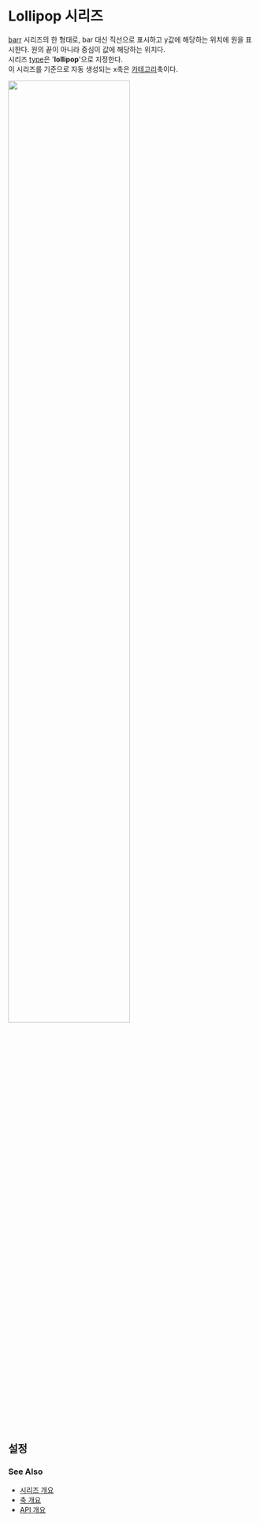 # Lollipop 시리즈

[barr](/guide/series/series-bar) 시리즈의 한 형태로,
bar 대신 직선으로 표시하고 y값에 해당하는 위치에 원을 표시한다. 원의 끝이 아니라 중심이 값에 해당하는 위치다.<br/>
시리즈 [type](/config/config/series#type)은 '**lollipop**'으로 지정한다.<br/>
이 시리즈를 기준으로 자동 생성되는 x축은 [카테고리](/config/config/xAxis/category)축이다.

<img src="/images/guide/series/lollipop-01.png" width="70%" class="border-img"/>

## 설정

### See Also

- [시리즈 개요](/guide/series)
- [축 개요](/guide/axes)
- [API 개요](/docs)